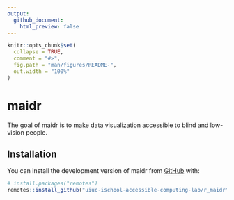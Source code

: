 ```yaml
---
output:
  github_document:
    html_preview: false
---
```


<!-- README.md is generated from README.Rmd. Please edit that file -->

```r
knitr::opts_chunk$set(
  collapse = TRUE,
  comment = "#>",
  fig.path = "man/figures/README-",
  out.width = "100%"
)
```

# maidr

<!-- badges: start -->
<!-- badges: end -->

The goal of maidr is to make data visualization accessible to blind and low-vision people.

## Installation

You can install the development version of maidr from [GitHub](https://github.com/) with:

``` r
# install.packages("remotes")
remotes::install_github("uiuc-ischool-accessible-computing-lab/r_maidr")
```
